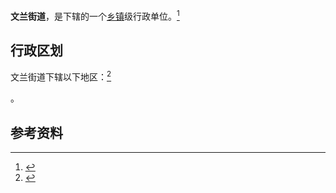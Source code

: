{{中国乡级行政区|21/02/81/002/000}}

'''文兰街道'''，是{{PRC admin/fullname|21/02/81/002/000|3}}下辖的一个[[乡镇|乡镇]]级行政单位。<ref>{{PRC admin/ref sgc|{{PRC admin/parent|21/02/81/002/000}}}}</ref>

== 行政区划 ==

文兰街道下辖以下地区：<ref>{{PRC admin/ref sgc|21/02/81/002/000}}</ref>

{{PRC admin/children|21/02/81/002/000}}。

== 参考资料 ==

{{reflist}}

{{行政区划小作品}}
{{PRC admin/navcat|21/02/81/002/000}}